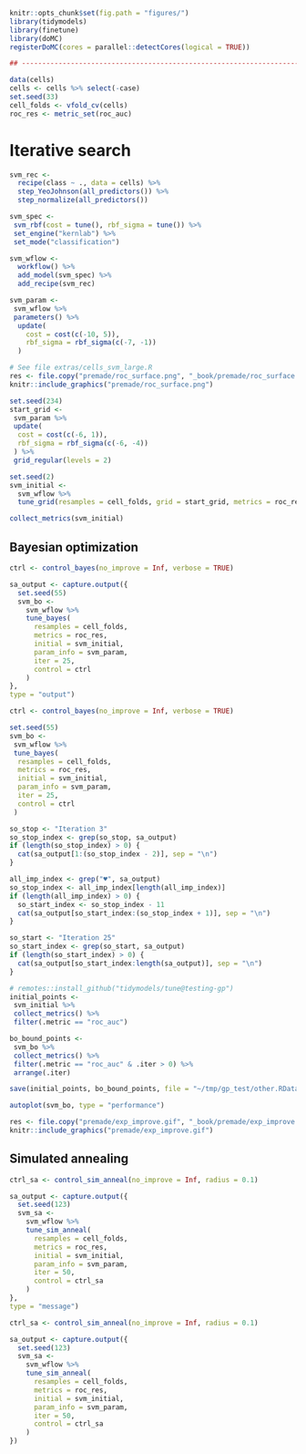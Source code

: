 ```r
knitr::opts_chunk$set(fig.path = "figures/")
library(tidymodels)
library(finetune)
library(doMC)
registerDoMC(cores = parallel::detectCores(logical = TRUE))

## -----------------------------------------------------------------------------

data(cells)
cells <- cells %>% select(-case)
set.seed(33)
cell_folds <- vfold_cv(cells)
roc_res <- metric_set(roc_auc)
```

# Iterative search {#iterative-search}


```r
svm_rec <- 
  recipe(class ~ ., data = cells) %>%
  step_YeoJohnson(all_predictors()) %>%
  step_normalize(all_predictors())

svm_spec <- 
 svm_rbf(cost = tune(), rbf_sigma = tune()) %>% 
 set_engine("kernlab") %>% 
 set_mode("classification")

svm_wflow <- 
  workflow() %>% 
  add_model(svm_spec) %>% 
  add_recipe(svm_rec)

svm_param <- 
 svm_wflow %>% 
 parameters() %>% 
  update(
    cost = cost(c(-10, 5)),
    rbf_sigma = rbf_sigma(c(-7, -1))
  )
```

```r
# See file extras/cells_svm_large.R
res <- file.copy("premade/roc_surface.png", "_book/premade/roc_surface.png")
knitr::include_graphics("premade/roc_surface.png")
```

```r
set.seed(234)
start_grid <- 
 svm_param %>% 
 update(
  cost = cost(c(-6, 1)),
  rbf_sigma = rbf_sigma(c(-6, -4))
 ) %>% 
 grid_regular(levels = 2)

set.seed(2)
svm_initial <- 
  svm_wflow %>% 
  tune_grid(resamples = cell_folds, grid = start_grid, metrics = roc_res)

collect_metrics(svm_initial)
```



## Bayesian  optimization


```r
ctrl <- control_bayes(no_improve = Inf, verbose = TRUE)

sa_output <- capture.output({
  set.seed(55)
  svm_bo <-
    svm_wflow %>%
    tune_bayes(
      resamples = cell_folds,
      metrics = roc_res,
      initial = svm_initial,
      param_info = svm_param,
      iter = 25,
      control = ctrl
    )
}, 
type = "output")
```

```r
ctrl <- control_bayes(no_improve = Inf, verbose = TRUE)

set.seed(55)
svm_bo <-
 svm_wflow %>%
 tune_bayes(
  resamples = cell_folds,
  metrics = roc_res,
  initial = svm_initial,
  param_info = svm_param,
  iter = 25,
  control = ctrl
 )
```
```r
so_stop <- "Iteration 3"
so_stop_index <- grep(so_stop, sa_output) 
if (length(so_stop_index) > 0) {
  cat(sa_output[1:(so_stop_index - 2)], sep = "\n")
}
```

```r
all_imp_index <- grep("♥", sa_output)
so_stop_index <- all_imp_index[length(all_imp_index)]
if (length(all_imp_index) > 0) {
  so_start_index <- so_stop_index - 11
  cat(sa_output[so_start_index:(so_stop_index + 1)], sep = "\n")
}
```

```r
so_start <- "Iteration 25"
so_start_index <- grep(so_start, sa_output)
if (length(so_start_index) > 0) {
  cat(sa_output[so_start_index:length(sa_output)], sep = "\n")
}
```


```r
# remotes::install_github("tidymodels/tune@testing-gp")
initial_points <-
 svm_initial %>% 
 collect_metrics() %>% 
 filter(.metric == "roc_auc")

bo_bound_points <-
 svm_bo %>%
 collect_metrics() %>%
 filter(.metric == "roc_auc" & .iter > 0) %>%
 arrange(.iter)

save(initial_points, bo_bound_points, file = "~/tmp/gp_test/other.RData")
```

```r
autoplot(svm_bo, type = "performance")
```


```r
res <- file.copy("premade/exp_improve.gif", "_book/premade/exp_improve.gif")
knitr::include_graphics("premade/exp_improve.gif")
```


## Simulated annealing 

```r
ctrl_sa <- control_sim_anneal(no_improve = Inf, radius = 0.1)

sa_output <- capture.output({
  set.seed(123)
  svm_sa <-
    svm_wflow %>%
    tune_sim_anneal(
      resamples = cell_folds,
      metrics = roc_res,
      initial = svm_initial,
      param_info = svm_param,
      iter = 50,
      control = ctrl_sa
    )
}, 
type = "message")
```
```r
ctrl_sa <- control_sim_anneal(no_improve = Inf, radius = 0.1)

sa_output <- capture.output({
  set.seed(123)
  svm_sa <-
    svm_wflow %>%
    tune_sim_anneal(
      resamples = cell_folds,
      metrics = roc_res,
      initial = svm_initial,
      param_info = svm_param,
      iter = 50,
      control = ctrl_sa
    )
})
```



